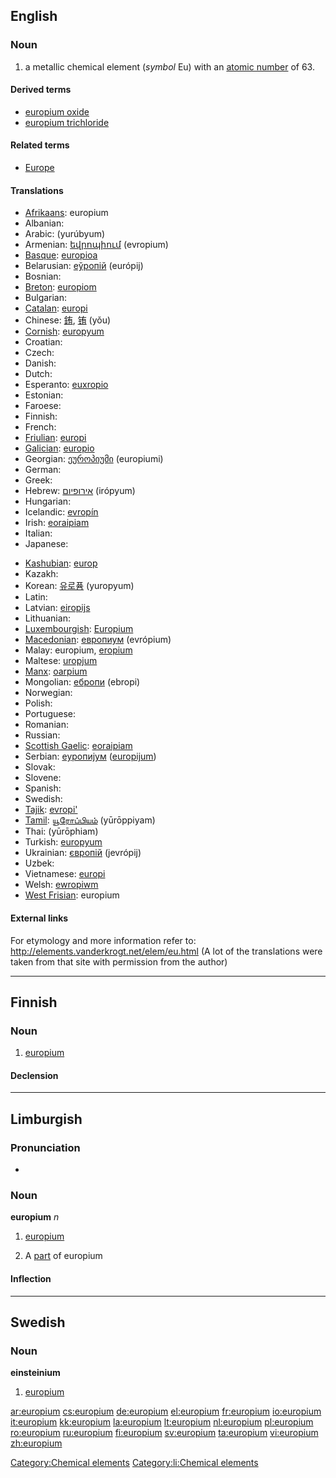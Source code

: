 {{also|Europium}}
==English==
{{elements|Eu|samarium|Sm|gadolinium|Gd}}

===Noun===
{{en-noun|-}}
{{wikipedia}}

# a metallic chemical element (''symbol'' Eu) with an [[atomic number]] of 63.

====Derived terms====
* [[europium oxide]]
* [[europium trichloride]]

====Related terms====
* [[Europe]]<!--from which "europium" is derived-->

====Translations====
{{trans-top|chemical element}}
* [[Afrikaans]]: europium
* Albanian: {{t-|sq|europ|xs=Albanian}}
* Arabic: {{Arab|[[يروبيوم]]}} (yurúbyum) {{m}}
* Armenian: [[եվրոպիում]] (evropium)
* [[Basque]]: [[europioa]]
* Belarusian: [[еўропiй]] (európij) {{m}}
* Bosnian: {{t-|bs|europij}}
* [[Breton]]: [[europiom]]
* Bulgarian: {{t-|bg|европий|m|tr=evrópij|sc=Cyrl}}
* [[Catalan]]: [[europi]]
* Chinese: [[銪]], [[铕]] (yǒu)
* [[Cornish]]: [[europyum]]
* Croatian: {{t-|hr|europij}}
* Czech: {{t+|cs|europium}}
* Danish: {{t-|da|europium}}
* Dutch: {{t+|nl|europium|n}}
* Esperanto: [[euxropio]]
* Estonian: {{t-|et|euroopium}}
* Faroese: {{t-|fo|europium|xs=Faroese}}
* Finnish: {{t+|fi|europium}}
* French: {{t+|fr|europium|m}}
* [[Friulian]]: [[europi]]
* [[Galician]]: [[europio]]
* Georgian: [[ეუროპიუმი]] (europiumi)
* German: {{t+|de|Europium|n}}
* Greek: {{t+|el|ευρώπιο|n|tr=evrópio|sc=Grek}}
* Hebrew: [[אירופיום]] (irópyum)
* Hungarian: {{t+|hu|európium}}
* Icelandic: [[evropín]]
* Irish: [[eoraipiam]]
* Italian: {{t+|it|europio|m}}
* Japanese: {{t+|ja|ユウロピウム|tr=yūropiumu|sc=Jpan}}
{{trans-mid}}
* [[Kashubian]]: [[europ]]
* Kazakh: {{t-|kk|европий|tr=evropii|sc=Cyrl|xs=Kazakh}}
* Korean: [[유로퓸]] (yuropyum)
* Latin: {{t+|la|europium}}
* Latvian: [[eiropijs]]
* Lithuanian: {{t+|lt|europis|xs=Lithuanian}}
* [[Luxembourgish]]: [[Europium]]
* [[Macedonian]]: [[европиум]] (evrópium) {{m}}
* Malay: europium, [[eropium]]
* Maltese: [[uropjum]]
* [[Manx]]: [[oarpium]]
* Mongolian: [[ебропи]] (ebropi)
* Norwegian: {{t-|no|europium}}
* Polish: {{t+|pl|europ|m}}
* Portuguese: {{t+|pt|európio|m}}
* Romanian: {{t+|ro|europiu|n}}
* Russian: {{t+|ru|европий|m|tr=jevrópij|sc=Cyrl}}
* [[Scottish Gaelic]]: [[eoraipiam]]
* Serbian: [[еуропиjум]] ([[europijum]]) {{m}}
* Slovak: {{t-|sk|europium}}
* Slovene: {{t+|sl|evropij}}
* Spanish: {{t+|es|europio|m}}
* Swedish: {{t+|sv|europium|n}}
* [[Tajik]]: [[evropi']]
* [[Tamil]]: [[யூரோப்பியம்]] (yūrōppiyam)
* Thai: {{Thai|[[ยูโรเพียม]]}} (yūrōphiam)
* Turkish: [[europyum]]
* Ukrainian: [[європiй]] (jevrópij) {{m}}
* Uzbek: {{t-|uz|европий|tr=evropiy|sc=Cyrl|xs=Uzbek}}
* Vietnamese: [[europi]]
* Welsh: [[ewropiwm]]
* [[West Frisian]]: europium
{{trans-bottom}}

====External links====
For etymology and more information refer to:
http://elements.vanderkrogt.net/elem/eu.html
(A lot of the translations were taken from that site with permission from the author)

[[Category:Chemical elements]]

----

==Finnish==
{{wikipedia|lang=fi}}

===Noun===
{{infl|fi|noun}}

# {{element|lang=fi}} [[#English|europium]]

====Declension====
{{fi-decl-risti|europium}}

----

==Limburgish==

===Pronunciation===
* {{IPA|[øː˧ˈʁoː˨pjɔ˧m]|lang=li}}

===Noun===
'''europium''' ''n''

# {{uncountable|lang=li}} [[europium#English|europium]]
# A [[part]] of europium

====Inflection====
{{li-noun-um|europi}}

[[Category:li:Chemical elements]]

----

==Swedish==

===Noun===
{{sv-noun-unc-irreg-n|2=europiet}}
'''einsteinium''' {{n}}

# {{element|lang=sv}} [[#English|europium]]

[[ar:europium]]
[[cs:europium]]
[[de:europium]]
[[el:europium]]
[[fr:europium]]
[[io:europium]]
[[it:europium]]
[[kk:europium]]
[[la:europium]]
[[lt:europium]]
[[nl:europium]]
[[pl:europium]]
[[ro:europium]]
[[ru:europium]]
[[fi:europium]]
[[sv:europium]]
[[ta:europium]]
[[vi:europium]]
[[zh:europium]]